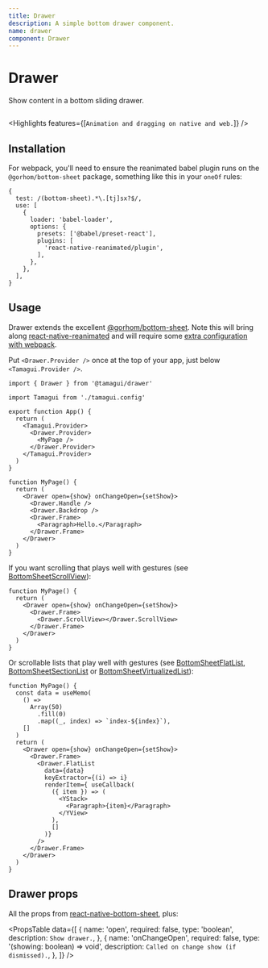 ```yaml
---
title: Drawer
description: A simple bottom drawer component.
name: drawer
component: Drawer
---
```


# Drawer <Beta />

<Description>Show content in a bottom sliding drawer.</Description>

<HeroContainer demoMultiple>
  <DrawerDemo />
</HeroContainer>

```tsx hero template=Drawer

```

<Highlights features={[`Animation and dragging on native and web.`]} />

## Installation

For webpack, you'll need to ensure the reanimated babel plugin runs on the `@gorhom/bottom-sheet` package, something like this in your `oneOf` rules:

```tsx
{
  test: /(bottom-sheet).*\.[tj]sx?$/,
  use: [
    {
      loader: 'babel-loader',
      options: {
        presets: ['@babel/preset-react'],
        plugins: [
          'react-native-reanimated/plugin',
        ],
      },
    },
  ],
}
```

## Usage

Drawer extends the excellent [@gorhom/bottom-sheet](https://github.com/gorhom/react-native-bottom-sheet). Note this will bring along [react-native-reanimated](https://github.com/software-mansion/react-native-reanimated) and will require some [extra configuration with webpack](https://docs.swmansion.com/react-native-reanimated/docs/fundamentals/web-support).

Put `<Drawer.Provider />` once at the top of your app, just below `<Tamagui.Provider />`.

```tsx
import { Drawer } from '@tamagui/drawer'

import Tamagui from './tamagui.config'

export function App() {
  return (
    <Tamagui.Provider>
      <Drawer.Provider>
        <MyPage />
      </Drawer.Provider>
    </Tamagui.Provider>
  )
}

function MyPage() {
  return (
    <Drawer open={show} onChangeOpen={setShow}>
      <Drawer.Handle />
      <Drawer.Backdrop />
      <Drawer.Frame>
        <Paragraph>Hello.</Paragraph>
      </Drawer.Frame>
    </Drawer>
  )
}
```

If you want scrolling that plays well with gestures (see [BottomSheetScrollView](https://gorhom.github.io/react-native-bottom-sheet/components/bottomsheetscrollview)):

```tsx
function MyPage() {
  return (
    <Drawer open={show} onChangeOpen={setShow}>
      <Drawer.Frame>
        <Drawer.ScrollView></Drawer.ScrollView>
      </Drawer.Frame>
    </Drawer>
  )
}
```

Or scrollable lists that play well with gestures (see [BottomSheetFlatList](https://gorhom.github.io/react-native-bottom-sheet/components/bottomsheetflatlist), [BottomSheetSectionList](https://gorhom.github.io/react-native-bottom-sheet/components/bottomsheetsectionlist) or [BottomSheetVirtualizedList](https://gorhom.github.io/react-native-bottom-sheet/components/bottomsheetvirtualizedlist)):

```tsx
function MyPage() {
  const data = useMemo(
    () =>
      Array(50)
        .fill(0)
        .map((_, index) => `index-${index}`),
    []
  )
  return (
    <Drawer open={show} onChangeOpen={setShow}>
      <Drawer.Frame>
        <Drawer.FlatList
          data={data}
          keyExtractor={(i) => i}
          renderItem={ useCallback(
            ({ item }) => (
              <YStack>
                <Paragraph>{item}</Paragraph>
              </YView>
            ),
            []
          )}
        />
      </Drawer.Frame>
    </Drawer>
  )
}
```

## Drawer props

All the props from [react-native-bottom-sheet](https://gorhom.github.io/react-native-bottom-sheet/props), plus:

<PropsTable
  data={[
    {
      name: 'open',
      required: false,
      type: 'boolean',
      description: `Show drawer.`,
    },
    {
      name: 'onChangeOpen',
      required: false,
      type: '(showing: boolean) => void',
      description: `Called on change show (if dismissed).`,
    },
  ]}
/>
